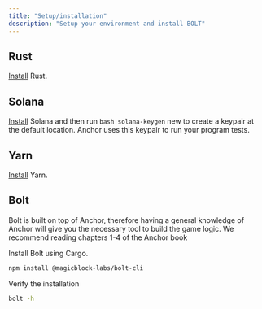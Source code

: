 ```yaml
---
title: "Setup/installation"
description: "Setup your environment and install BOLT"
---
```


## Rust
[Install](https://www.rust-lang.org/tools/install) Rust.

## Solana
[Install](https://docs.solanalabs.com/cli/install) Solana and then run ```bash solana-keygen``` new to create a keypair at the default location. Anchor uses this keypair to run your program tests.

## Yarn
[Install](https://yarnpkg.com/getting-started/install) Yarn.

## Bolt
Bolt is built on top of Anchor, therefore having a general knowledge of Anchor will give you the necessary tool to build the game logic. We recommend reading chapters 1-4 of the Anchor book

Install Bolt using Cargo.

```bash
npm install @magicblock-labs/bolt-cli
```

Verify the installation
```bash
bolt -h
```